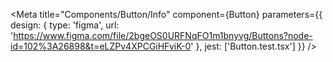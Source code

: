 
<Meta
  title="Components/Button/Info"
  component={Button}
  parameters={{
    design: {
      type: 'figma',
      url: 'https://www.figma.com/file/2bgeOS0URFNqFO1m1bnyvg/Buttons?node-id=102%3A26898&t=eLZPv4XPCGiHFviK-0'
    },
    jest: ['Button.test.tsx']
  }}
/>

<Story of={DecoratorDefault} />

<Unstyled>
  <Stories />
</Unstyled>
